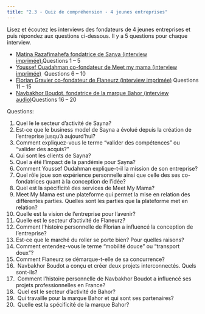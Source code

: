 ```yaml
---
title: "2.3 - Quiz de compréhension - 4 jeunes entreprises" 
---
```


Lisez et écoutez les interviews des fondateurs de 4 jeunes entreprises et puis répondez aux questions ci-dessous. Il y a 5 questions pour chaque interview. 

  

* [Matina Razafimahefa fondatrice de Sanya (interview imprimée).](https://afrique.latribune.fr/africa-tech/startups/2021-07-02/sayna-la-startup-malgache-qui-seduit-les-fonds-i-p-acceleration-technologies-et-miarakap-888179.html)Questions 1 – 5
* [Youssef Ouadahman co-fondateur de Meet my mama (interview imprimée)](https://www.journaldunet.com/ebusiness/commerce/1440841-youssef-oudahman-cofondateur-et-ceo-de-meetmymama/)  Questions 6 – 10 
* [Florian Gravier co-fondateur de Flaneurz (interview imprimée)](https://startup.info/fr/florian-gravier-flaneurz/) Questions 11 – 15 
* [Navbakhor Boudot, fondatrice de la marque Bahor (interview audio)](https://www.nouveaumodelepodcast.com/bahor)Questions 16 – 20

Questions: 

1. Quel le le secteur d'activité de Sayna?
2. Est-ce que le business model de Sayna a évolué depuis la création de l'entreprise jusqu'à aujourd'hui?
3. Comment expliquez-vous le terme "valider des compétences" ou "valider des acquis?"
4. Qui sont les clients de Sayna?
5. Quel a été l'impact de la pandémie pour Sayna?
6. Comment Youssef Oudahman explique-t-il la mission de son entreprise?
7. Quel rôle joue son expérience personnelle ainsi que celle des ses co-fondatrices quant à la conception de l'idée?
8. Quel est la spécificité des services de Meet My Mama?
9. Meet My Mama est une plateforme qui permet la mise en relation des différentes parties. Quelles sont les parties que la plateforme met en relation?
10. Quelle est la vision de l'entreprise pour l'avenir?
11. Quelle est le secteur d'activité de Flaneurz?
12. Comment l'histoire personnelle de Florian a influencé la conception de l'entreprise?
13. Est-ce que le marché du roller se porte bien? Pour quelles raisons?
14. Comment entendez-vous le terme "mobilité douce" ou "transport doux"?
15. Comment Flaneurz se démarque-t-elle de sa concurrence?
16.  Navbakhor Boudot a conçu et créer deux projets interconnectés. Quels sont-ils?
17.  Comment l'histoire personnelle de Navbakhor Boudot a influencé ses projets professionnelles en France?
18.  Quel est le secteur d'activité de Bahor?
19.  Qui travaille pour la marque Bahor et qui sont ses partenaires?
20.  Quelle est la spécificité de la marque Bahor?